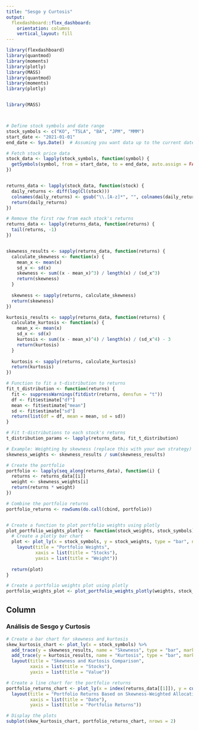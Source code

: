 ```yaml
---
title: "Sesgo y Curtosis"
output: 
  flexdashboard::flex_dashboard:
    orientation: columns
    vertical_layout: fill
---
```


```r
library(flexdashboard)
library(quantmod)
library(moments)
library(plotly)
library(MASS)
library(quantmod)
library(moments)
library(plotly)


library(MASS)



# Define stock symbols and date range
stock_symbols <- c("KO", "TSLA", "BA", "JPM", "MMM")
start_date <- "2021-01-01"
end_date <- Sys.Date()  # Assuming you want data up to the current date

# Fetch stock price data
stock_data <- lapply(stock_symbols, function(symbol) {
  getSymbols(symbol, from = start_date, to = end_date, auto.assign = FALSE)
})


returns_data <- lapply(stock_data, function(stock) {
  daily_returns <- diff(log(Cl(stock)))
  colnames(daily_returns) <- gsub("\\.[A-z]*", "", colnames(daily_returns))
  return(daily_returns)
})

# Remove the first row from each stock's returns
returns_data <- lapply(returns_data, function(returns) {
  tail(returns, -1)
})


skewness_results <- sapply(returns_data, function(returns) {
  calculate_skewness <- function(x) {
    mean_x <- mean(x)
    sd_x <- sd(x)
    skewness <- sum((x - mean_x)^3) / length(x) / (sd_x^3)
    return(skewness)
  }
  
  skewness <- sapply(returns, calculate_skewness)
  return(skewness)
})

kurtosis_results <- sapply(returns_data, function(returns) {
  calculate_kurtosis <- function(x) {
    mean_x <- mean(x)
    sd_x <- sd(x)
    kurtosis <- sum((x - mean_x)^4) / length(x) / (sd_x^4) - 3
    return(kurtosis)
  }
  
  kurtosis <- sapply(returns, calculate_kurtosis)
  return(kurtosis)
})

# Function to fit a t-distribution to returns
fit_t_distribution <- function(returns) {
  fit <- suppressWarnings(fitdistr(returns, densfun = "t"))
  df <- fit$estimate["df"]
  mean <- fit$estimate["mean"]
  sd <- fit$estimate["sd"]
  return(list(df = df, mean = mean, sd = sd))
}

# Fit t-distributions to each stock's returns
t_distribution_params <- lapply(returns_data, fit_t_distribution)

# Example: Weighting by skewness (replace this with your own strategy)
skewness_weights <- skewness_results / sum(skewness_results)

# Create the portfolio
portfolio <- lapply(seq_along(returns_data), function(i) {
  returns <- returns_data[[i]]
  weight <- skewness_weights[i]
  return(returns * weight)
})

# Combine the portfolio returns
portfolio_returns <- rowSums(do.call(cbind, portfolio))


# Create a function to plot portfolio weights using plotly
plot_portfolio_weights_plotly <- function(stock_weights, stock_symbols) {
  # Create a plotly bar chart
  plot <- plot_ly(x = stock_symbols, y = stock_weights, type = "bar", name = "Portfolio Weights", marker = list(color = "green")) %>%
    layout(title = "Portfolio Weights",
           xaxis = list(title = "Stocks"),
           yaxis = list(title = "Weight"))
  
  return(plot)
}

# Create a portfolio weights plot using plotly
portfolio_weights_plot <- plot_portfolio_weights_plotly(weights, stock_symbols)
```

Column {data-width=650}
-----------------------------------------------------------------------

### Análisis de Sesgo y Curtosis

```r
# Create a bar chart for skewness and kurtosis
skew_kurtosis_chart <- plot_ly(x = stock_symbols) %>%
  add_trace(y = skewness_results, name = "Skewness", type = "bar", marker = list(color = "blue")) %>%
  add_trace(y = kurtosis_results, name = "Kurtosis", type = "bar", marker = list(color = "red")) %>%
  layout(title = "Skewness and Kurtosis Comparison",
         xaxis = list(title = "Stocks"),
         yaxis = list(title = "Value"))

# Create a line chart for the portfolio returns
portfolio_returns_chart <- plot_ly(x = index(returns_data[[1]]), y = cumsum(portfolio_returns), type = "scatter", mode = "lines", name = "Portfolio Returns") %>%
  layout(title = "Portfolio Returns Based on Skewness-Weighted Allocation",
         xaxis = list(title = "Date"),
         yaxis = list(title = "Portfolio Returns"))

# Display the plots
subplot(skew_kurtosis_chart, portfolio_returns_chart, nrows = 2)
```

